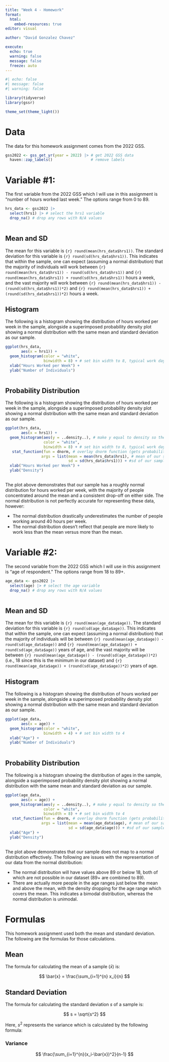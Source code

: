 ```yaml
---
title: "Week 4 - Homework"
format: 
  html:
    embed-resources: true
editor: visual

author: "David Gonzalez Chavez"

execute:
  echo: true
  warning: false
  message: false
  freeze: auto
---
```


```r
#| echo: false
#| message: false
#| warning: false

library(tidyverse)
library(gssr)

theme_set(theme_light())

```

# Data

The data for this homework assignment comes from the 2022 GSS.

```r

gss2022 <- gss_get_yr(year = 2022) |> # get 2022 GSS data
  haven::zap_labels()                 # remove labels

```

# Variable #1:

The first variable from the 2022 GSS which I will use in this assignment is "number of hours worked last week." The options range from 0 to 89.

```r

hrs_data <- gss2022 |> 
  select(hrs1) |> # select the hrs1 variable
  drop_na() # drop any rows with N/A values
  
```

## Mean and SD

The mean for this variable is `{r} round(mean(hrs_data$hrs1))`. The standard deviation for this variable is `{r} round(sd(hrs_data$hrs1))`. This indicates that within the sample, one can expect (assuming a normal distribution) that the majority of individuals will work between `{r} round(mean(hrs_data$hrs1)) - round(sd(hrs_data$hrs1))` and `{r} round(mean(hrs_data$hrs1)) + round(sd(hrs_data$hrs1))` hours a week, and the vast majority will work between `{r} round(mean(hrs_data$hrs1)) - (round(sd(hrs_data$hrs1))*2)` and `{r} round(mean(hrs_data$hrs1)) + (round(sd(hrs_data$hrs1))*2)` hours a week.

## Histogram

The following is a histogram showing the distribution of hours worked per week in the sample, alongside a superimposed probability density plot showing a normal distribution with the same mean and standard deviation as our sample.

```r

ggplot(hrs_data,
       aes(x = hrs1)) +
  geom_histogram(color = "white",
                 binwidth = 8) + # set bin width to 8, typical work day
  xlab("Hours Worked per Week") +
  ylab("Number of Individuals")
  
```

## Probability Distribution

The following is a histogram showing the distribution of hours worked per week in the sample, alongside a superimposed probability density plot showing a normal distribution with the same mean and standard deviation as our sample.

```r

ggplot(hrs_data,
       aes(x = hrs1)) +
  geom_histogram(aes(y = ..density..), # make y equal to density so the plots have the same scale
                 color = "white",
                 binwidth = 8) + # set bin width to 8, typical work day
   stat_function(fun = dnorm, # overlay dnorm function (gets probability density)
                args = list(mean = mean(hrs_data$hrs1), # mean of our sample
                            sd = sd(hrs_data$hrs1))) + #sd of our sample
  xlab("Hours Worked per Week") +
  ylab("Density")
  

```

The plot above demonstrates that our sample has a roughly normal distribution for hours worked per week, with the majority of people concentrated around the mean and a consistent drop-off on either side. The normal distribution is not perfectly accurate for representing these data, however:

-   The normal distribution drastically underestimates the number of people working around 40 hours per week.
-   The normal distribution doesn't reflect that people are more likely to work less than the mean versus more than the mean.

# Variable #2:

The second variable from the 2022 GSS which I will use in this assignment is "age of respondent." The options range from 18 to 89+.

```r

age_data <- gss2022 |> 
  select(age) |> # select the age variable
  drop_na() # drop any rows with N/A values
  
```

## Mean and SD

The mean for this variable is `{r} round(mean(age_data$age))`. The standard deviation for this variable is `{r} round(sd(age_data$age))`. This indicates that within the sample, one can expect (assuming a normal distribution) that the majority of individuals will be between `{r} round(mean(age_data$age)) - round(sd(age_data$age))` and `{r} round(mean(age_data$age)) + round(sd(age_data$age))` years of age, and the vast majority will be between `{r} round(mean(age_data$age)) - (round(sd(age_data$age))*2)` (i.e., 18 since this is the minimum in our dataset) and `{r} round(mean(age_data$age)) + (round(sd(age_data$age))*2)` years of age.

## Histogram

The following is a histogram showing the distribution of hours worked per week in the sample, alongside a superimposed probability density plot showing a normal distribution with the same mean and standard deviation as our sample.

```r

ggplot(age_data,
       aes(x = age)) +
  geom_histogram(color = "white",
                 binwidth = 4) + # set bin width to 4
  xlab("Age") +
  ylab("Number of Individuals")
  
```

## Probability Distribution

The following is a histogram showing the distribution of ages in the sample, alongside a superimposed probability density plot showing a normal distribution with the same mean and standard deviation as our sample.

```r

ggplot(age_data,
       aes(x = age)) +
  geom_histogram(aes(y = ..density..), # make y equal to density so the plots have the same scale
                 color = "white",
                 binwidth = 8) + # set bin width to 4
   stat_function(fun = dnorm, # overlay dnorm function (gets probability density)
                args = list(mean = mean(age_data$age), # mean of our sample
                            sd = sd(age_data$age))) + #sd of our sample
  xlab("Age") +
  ylab("Density")
  

```

The plot above demonstrates that our sample does not map to a normal distribution effectively. The following are issues with the representation of our data from the normal distribution:

-   The normal distribution will have values above 89 or below 18, both of which are not possible in our dataset (89+ are combined to 89).
-   There are actually more people in the age ranges just below the mean and above the mean, with the density dropping for the age range which covers the mean. This indicates a bimodal distribution, whereas the normal distribution is unimodal.

# Formulas

This homework assignment used both the mean and standard deviation. The following are the formulas for those calculations.

## Mean

The formula for calculating the mean of a sample ($\bar{x}$) is:

$$
  \bar{x} = \frac{\sum_{i=1}^{n} x_i}{n} 
$$

## Standard Deviation

The formula for calculating the standard deviation $s$ of a sample is:

$$
  s = \sqrt{s^2}
$$

Here, $s^2$ represents the variance which is calculated by the following formula:

### Variance

$$
  \frac{\sum_{i=1}^{n}(x_i-\bar{x})^2}{n-1} 
$$
